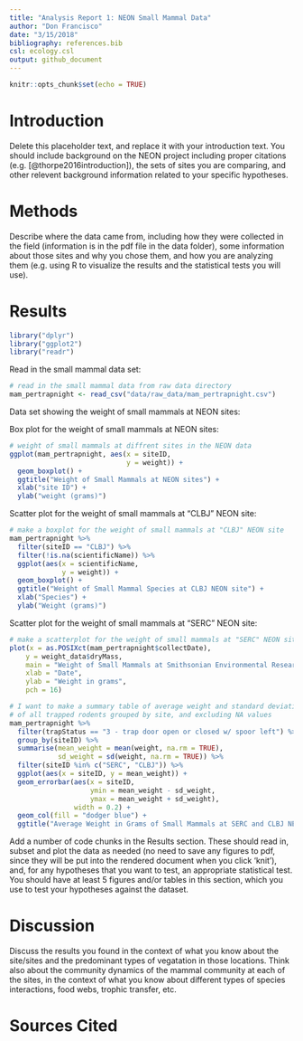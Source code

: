 ```yaml
---
title: "Analysis Report 1: NEON Small Mammal Data"
author: "Don Francisco"
date: "3/15/2018"
bibliography: references.bib
csl: ecology.csl
output: github_document
---
```


```r
knitr::opts_chunk$set(echo = TRUE)
```

# Introduction

Delete this placeholder text, and replace it with your introduction text. You should include background on the NEON project including proper citations (e.g. [@thorpe2016introduction]), the sets of sites you are comparing, and other relevent background information related to your specific hypotheses. 

# Methods

Describe where the data came from, including how they were collected in the field (information is in the pdf file in the data folder), some information about those sites and why you chose them, and how you are analyzing them (e.g. using R to visualize the results and the statistical tests you will use).

# Results
```r
library("dplyr")
library("ggplot2")
library("readr")
```

Read in the small mammal data set:
```r
# read in the small mammal data from raw data directory
mam_pertrapnight <- read_csv("data/raw_data/mam_pertrapnight.csv")
```

Data set showing the weight of small mammals at NEON sites:


Box plot for the weight of small mammals at NEON sites:
```r
# weight of small mammals at diffrent sites in the NEON data
ggplot(mam_pertrapnight, aes(x = siteID,
                             y = weight)) +
  geom_boxplot() +
  ggtitle("Weight of Small Mammals at NEON sites") +
  xlab("site ID") +
  ylab("weight (grams)")
```

Scatter plot for the weight of small  mammals at "CLBJ" NEON site:
```r
# make a boxplot for the weight of small mammals at "CLBJ" NEON site
mam_pertrapnight %>%
  filter(siteID == "CLBJ") %>%
  filter(!is.na(scientificName)) %>%
  ggplot(aes(x = scientificName,
             y = weight)) +
  geom_boxplot() +
  ggtitle("Weight of Small Mammal Species at CLBJ NEON site") +
  xlab("Species") +
  ylab("Weight (grams)")
```

Scatter plot for the weight of small  mammals at "SERC" NEON site:
```r
# make a scatterplot for the weight of small mammals at "SERC" NEON site
plot(x = as.POSIXct(mam_pertrapnight$collectDate),
    y = weight_data$dryMass,
    main = "Weight of Small Mammals at Smithsonian Environmental Research Center",
    xlab = "Date",
    ylab = "Weight in grams",
    pch = 16)
```

```r
# I want to make a summary table of average weight and standard deviation
# of all trapped rodents grouped by site, and excluding NA values
mam_pertrapnight %>%
  filter(trapStatus == "3 - trap door open or closed w/ spoor left") %>%  
  group_by(siteID) %>%
  summarise(mean_weight = mean(weight, na.rm = TRUE),
            sd_weight = sd(weight, na.rm = TRUE)) %>%
  filter(siteID %in% c("SERC", "CLBJ")) %>% 
  ggplot(aes(x = siteID, y = mean_weight)) +
  geom_errorbar(aes(x = siteID,
                    ymin = mean_weight - sd_weight,
                    ymax = mean_weight + sd_weight),
                width = 0.2) +
  geom_col(fill = "dodger blue") +
  ggtitle("Average Weight in Grams of Small Mammals at SERC and CLBJ NEON sites")

```

Add a number of code chunks in the Results section. These should read in, subset and plot the data as needed (no need to save any figures to pdf, since they will be put into the rendered document when you click 'knit'), and, for any hypotheses that you want to test, an appropriate statistical test. You should have at least 5 figures and/or tables in this section, which you use to test your hypotheses against the dataset.

# Discussion

Discuss the results you found in the context of what you know about the site/sites and the predominant types of vegatation in those locations. Think also about the community dynamics of the mammal community at each of the sites, in the context of what you know about different types of species interactions, food webs, trophic transfer, etc.

# Sources Cited


